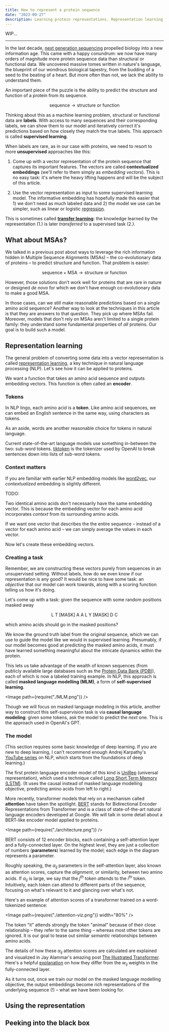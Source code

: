 ```yaml
---
title: How to represent a protein sequence
date: "2023-09-27"
description: Learning protein representations. Representation learning, transfer learning, masked language models, BERT on proteins.
---
```



WIP...

---

In the last decade,
[next generation sequencing](https://en.wikipedia.org/wiki/Massive_parallel_sequencing)
propelled biology into a new information age. This came with a happy conundrum: we now
have many orders of magnitude more protein sequence data than structural or functional
data. We uncovered massive tomes written in nature's language, the blueprint
of our wondrous biological tapestry, from the budding of a seed to the beating
of a heart. But more often than not, we lack the ability to understand them.

An important piece of the puzzle is the ability to predict the structure and function of a
protein from its sequence.

$$
\text{sequence} \longrightarrow \text{structure or function}
$$

Thinking about this as a machine learning problem, structural or functional data are **labels**.
With access to many sequences and their corresponding labels, we can show them to our model and
iteratively correct it's predictions based on how closely they match the true labels.
This approach is called **supervised learning**.

When labels are rare, as in our case with proteins, we need to resort to more **unsupervised**
approaches like this:

1. Come up with a vector representation of the protein sequence that captures its important
   features. The vectors are called **contextualized embeddings** (we'll refer to them simply
   as _embedding vectors_). This is no easy task: it's where the heavy lifting happens and
   will be the subject of this article.

   <AminoAcidEmbedding />

2. Use the vector representation as input to some supervised learning model. The informative
   embedding has hopefully made this easier that 1) we don't need as much labeled data and 2)
   the model we use can be simpler, such as linear or logistic
   [regression](https://en.wikipedia.org/wiki/Regression_analysis).

This is sometimes called [**transfer learning**](https://en.wikipedia.org/wiki/Transfer_learning):
the knowledge learned by the representation (1.) is later _transferred_ to a supervised task (2.).

## What about MSAs?

We talked in a <Link to="/protein-evolution">previous post</Link> about ways to leverage
the rich information hidden in Multiple Sequence Alignments (MSAs) – the co-evolutionary data
of proteins – to predict structure and function. That problem is easier:

$$
\text{sequence} + \text{MSA} \longrightarrow \text{structure or function}
$$

However, those solutions don't work well for proteins that are rare in nature or designed
_de novo_ for which we don't have enough co-evolutionary data to make a good MSA.

In those cases, can we still make reasonable predictions based on a _single_ amino acid sequence?
Another way to look at the techniques in this article is that they are answers to that
question. They pick up where MSAs fail. Moreover, models that don't rely on MSAs aren't limited to a
single protein family: they understand some fundamental properties of _all_ proteins. Our goal
is to build such a model.

## Representation learning

The general problem of converting some data into a vector representation is called
[representation learning](https://en.wikipedia.org/wiki/Feature_learning), a key
technique in natural language processing (NLP). Let's see how it can be applied to proteins.

We want a function that takes an amino acid sequence and outputs embedding vectors. This
function is often called an **encoder**.

<AminoAcidEmbeddingEncoding />

### Tokens

In NLP lingo, each amino acid is a **token**. Like amino acid sequences, we can embed an
English sentence in the same way, using characters as tokens.

<CharacterEmbedding />

As an aside, words are another reasonable choice for tokens in natural language.

<WordEmbedding />

Current state-of-the-art language models use something in-between the two: sub-word tokens.
[tiktoken](https://github.com/openai/tiktoken) is the tokenizer used by OpenAI to break sentences
down into lists of sub-word tokens.

### Context matters

If you are familiar with earlier NLP embedding models like
[word2vec](https://en.wikipedia.org/wiki/Word2vec), our _contextualized_ embedding is slightly
different.

TODO:

Two identical amino acids don't necessarily have the same embedding vector. This is because
the embedding vector for each amino acid incorporates _context_ from its surrounding
amino acids.

If we want one vector that describes the the entire sequence – instead of a vector for each
amino acid – we can simply average the values in each vector.

Now let's create these embedding vectors.

### Creating a task

Remember, we are constructing these vectors purely from sequences in an unsupervised setting.
Without labels, how do we even know if our representation is any good? It would be nice to
have some task: an _objective_ that our model can work towards, along with a scoring function
telling us how it's doing.

Let's come up with a task: given the sequence with some random positions masked away

$$
\text{L  T [MASK] A  A  L  Y [MASK] D  C}
$$

which amino acids should go in the masked positions?

We know the ground truth label from the original sequence, which we can use to guide the model
like we would in supervised learning. Presumably, if our model becomes good at predicting the
masked amino acids, it must have learned something meaningful about the intricate dynamics within
the protein.

This lets us take advantage of the wealth of known sequences (from publicly available large
databases such as the [Protein Data Bank (PDB)](https://www.rcsb.org/)), each of which is now
a labeled training example. In NLP, this approach is called **masked language modelling (MLM)**,
a form of **self-supervised learning**.

<Image path={require("./MLM.png")} />

Though we will focus on masked language modeling in this article, another way to construct
this self-supervision task is via **causal language modeling**: given some
tokens, ask the model to predict the _next_ one. This is the approach used in OpenAI's GPT.

### The model

(This section requires some basic knowledge of deep learning. If you are new to deep learning,
I can't recommend enough Andrej Karpathy's
[YouTube series](https://youtu.be/VMj-3S1tku0?si=jd52N4a0ZpWQNUQy) on NLP, which starts from
the foundations of deep learning.)

The first protein language encoder model of this kind is
[UniRep](https://www.nature.com/articles/s41592-019-0598-1) (universal representation),
which used a technique called
[Long Short Term Memory (LSTM)](https://en.wikipedia.org/wiki/Long_short-term_memory). (It uses
the causal instead of masked language modelling objective, predicting amino acids from left to
right.)

More recently, transformer models that rely on a mechanism called **attention** have taken the
spotlight. [BERT](<https://en.wikipedia.org/wiki/BERT_(language_model)>) stands for Bidirectional
Encoder Representations from Transformer and is a class of state-of-the-art natural language
encoders developed at Google. We will talk in some detail about a BERT-like encoder model applied
to proteins.

<Image path={require("./architecture.png")} />

BERT consists of 12 encoder blocks, each containing a self-attention layer and a
fully-connected layer. On the highest level, they are just a collection of numbers
(**parameters**) learned by the model; each edge in the diagram represents a parameter.

Roughly speaking, the $\alpha_{ij}$ parameters in the self-attention layer, also known as
attention scores, capture the _alignment_, or similarity, between two amino acids. If
$\alpha_{ij}$ is large, we say that the $j^{th}$ token _attends_ to the $i^{th}$ token.
Intuitively, each token can attend to different parts of the sequence, focusing on what's
relevant to it and glancing over what's not.

Here's an example of attention scores of a transformer trained on a word-tokenized
sentence:

<Image path={require("./attention-viz.png")} width="80%" />

The token "it" attends strongly the token "animal" because of their close relationship
– they refer to the same thing – whereas most other tokens are ignored. It is our goal
to tease out similar _semantic_ relationships between amino acids.

The details of how these $\alpha_{ij}$ attention scores are calculated are explained
and visualized in Jay Alammar's amazing post
[The Illustrated Transformer](http://jalammar.github.io/illustrated-transformer/).
Here's a helpful [explanation](https://twitter.com/rasbt/status/1629884953965068288) on
how they differ from the $w_{ij}$ weights in the fully-connected layer.

As it turns out, once we train our model on the masked language modelling objective,
the output embeddings become rich representations of the underlying sequence (!) –
what we have been looking for.

## Using the representation

## Peeking into the black box
